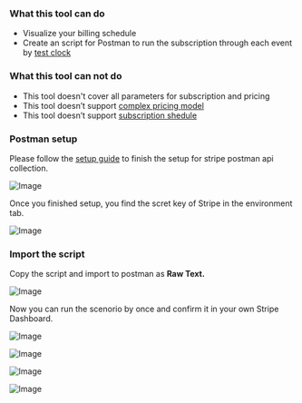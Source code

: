 ### What this tool can do

- Visualize your billing schedule
- Create an script for Postman to run the subscription through each event by [test clock](https://stripe.com/docs/billing/testing/test-clocks)

### What this tool can not do

- This tool doesn't cover all parameters for subscription and pricing
- This tool doesn’t support [complex pricing model](https://stripe.com/docs/products-prices/pricing-models)
- This tool doesn’t support [subscription shedule](https://stripe.com/docs/billing/subscriptions/subscription-schedules)

### Postman setup

Please follow the [setup guide](https://www.postman.com/stripedev/workspace/stripe-developers/collection/665823-10d43090-8785-4906-91fa-e70de972abef?ctx=documentation) to finish the setup for stripe postman api collection.

![Image](/postman-setup.png)

Once you finished setup, you find the scret key of Stripe in the environment tab.

![Image](/postman-env.png)

### Import the script

Copy the script and import to postman as **Raw Text.**

![Image](/import-script.png)

Now you can run the scenorio by once and confirm it in your own Stripe Dashboard.

![Image](/postman-run-1.png)

![Image](/postman-run-2.png)

![Image](/postman-result.png)

![Image](/stripe-billing-dashboard.png)
